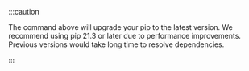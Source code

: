 :::caution

The command above will upgrade your pip to the latest version. We recommend using pip 21.3 or later due to performance improvements. Previous versions would take long time to resolve dependencies.


:::
